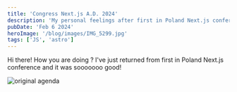 ```yaml
---
title: 'Congress Next.js A.D. 2024'
description: 'My personal feelings after first in Poland Next.js conference'
pubDate: 'Feb 6 2024'
heroImage: '/blog/images/IMG_5299.jpg'
tags: ['JS', 'astro']
---
```


Hi there! How you are doing ? I've just returned from first in Poland Next.js conference and it was sooooooo good!

<img src="/blog/images/IMG_5370.jpg" alt="original agenda" />